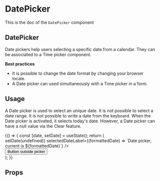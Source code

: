 <!--- DatePicker.stories.mdx --->


<Meta title="Design System/Molecules/DatePicker" component={DatePicker} />

# DatePicker

This is the doc of the `DatePicker` component

## DatePicker

Date pickers help users selecting a specific date from a calendar. They can be associated to a Time picker component.  

**Best practices**

- It is possible to change the date format by changing your browser locale.
- A Date picker can used simultaneously with a Time picker in a form.


## Usage

A Date picker is used to select an unique date. It is not possible to select a date range. It is not possible to write a date from the keyboard.
When the Date picker is activated, it selects today's date. However, a Date picker can have a null value via the Clear feature. 

<Canvas>
  <Story name="base">
    {() => {
      const [date, setDate] = useState();
      return (
        <div>
          <DatePicker
            onChange={setDate}
            selectedDate={date}
            label="Date picker"
            name="datepicker"
            clearLabel={'Clear the datepicker'}
            onClear={() => setDate(undefined)}
            selectedDateLabel={(formattedDate) => `Date picker, current is ${formattedDate}`}
          />
          <div style={{ marginLeft: '500px' }}>
            <button>Button outside picker</button>
          </div>
        </div>
      );
    }}
  </Story>
</Canvas>

## Props

<ArgsTable of={DatePicker} />

